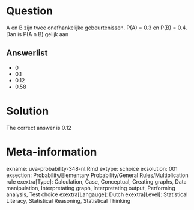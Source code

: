 Question
========

A en B zijn twee onafhankelijke gebeurtenissen. P(A) = 0.3 en P(B) = 0.4. Dan is P(A n B) gelijk aan

Answerlist
----------
* 0
* 0.1
* 0.12
* 0.58

Solution
========

The correct answer is  0.12

Meta-information
================
exname: uva-probability-348-nl.Rmd
extype: schoice
exsolution: 001
exsection: Probability/Elementary Probability/General Rules/Multiplication rule
exextra[Type]: Calculation, Case, Conceptual, Creating graphs, Data manipulation, Interpretating graph, Interpretating output, Performing analysis, Test choice
exextra[Langauge]: Dutch
exextra[Level]: Statistical Literacy, Statistical Reasoning, Statistical Thinking
